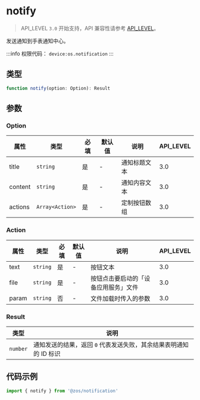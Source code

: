 # notify

> API_LEVEL `3.0` 开始支持，API 兼容性请参考 [API_LEVEL](../../../../guides/framework/device/compatibility.md)。

发送通知到手表通知中心。

:::info
权限代码： `device:os.notification`
:::

## 类型

```ts
function notify(option: Option): Result
```

## 参数

### Option

| 属性    | 类型                               | 必填 | 默认值 | 说明         | API_LEVEL |
| ------- | ---------------------------------- | ---- | ------ | ------------ | --------- |
| title   | <code>string</code>                | 是   | -      | 通知标题文本 | 3.0       |
| content | <code>string</code>                | 是   | -      | 通知内容文本 | 3.0       |
| actions | <code>Array&#60;Action&#62;</code> | 是   | -      | 定制按钮数组 | 3.0       |

### Action

| 属性  | 类型                | 必填 | 默认值 | 说明                                 | API_LEVEL |
| ----- | ------------------- | ---- | ------ | ------------------------------------ | --------- |
| text  | <code>string</code> | 是   | -      | 按钮文本                             | 3.0       |
| file  | <code>string</code> | 是   | -      | 按钮点击要启动的「设备应用服务」文件 | 3.0       |
| param | <code>string</code> | 否   | -      | 文件加载时传入的参数                 | 3.0       |

### Result

| 类型                | 说明                                                              |
| ------------------- | ----------------------------------------------------------------- |
| <code>number</code> | 通知发送的结果，返回 `0` 代表发送失败，其余结果表明通知的 ID 标识 |

## 代码示例

```js
import { notify } from '@zos/notification'
```
